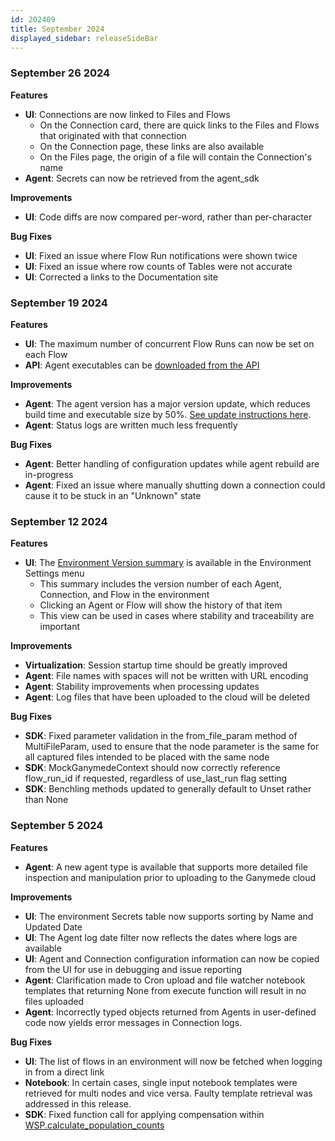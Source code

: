 ```yaml
---
id: 202409
title: September 2024
displayed_sidebar: releaseSideBar
---
```


### September 26 2024

**Features**
- **UI**: Connections are now linked to Files and Flows 
    - On the Connection card, there are quick links to the Files and Flows that originated with that connection
    - On the Connection page, these links are also available
    - On the Files page, the origin of a file will contain the Connection's name
- **Agent**: Secrets can now be retrieved from the agent_sdk

**Improvements**
- **UI**: Code diffs are now compared per-word, rather than per-character

**Bug Fixes**
- **UI**: Fixed an issue where Flow Run notifications were shown twice
- **UI**: Fixed an issue where row counts of Tables were not accurate
- **UI**: Corrected a links to the Documentation site


### September 19 2024

**Features**
- **UI**: The maximum number of concurrent Flow Runs can now be set on each Flow
- **API**: Agent executables can be [downloaded from the API](../api/download-agent.api.mdx)

**Improvements**
- **Agent**: The agent version has a major version update, which reduces build time and executable size by 50%. [See update instructions here](AgentVersionHistory.md#508).
- **Agent**: Status logs are written much less frequently

**Bug Fixes**
- **Agent**: Better handling of configuration updates while agent rebuild are in-progress
- **Agent**: Fixed an issue where manually shutting down a connection could cause it to be stuck in an "Unknown" state


### September 12 2024

**Features**
- **UI**: The [Environment Version summary](../app/admin/AdminControls#environment-version) is available in the Environment Settings menu
    - This summary includes the version number of each Agent, Connection, and Flow in the environment
    - Clicking an Agent or Flow will show the history of that item
    - This view can be used in cases where stability and traceability are important

**Improvements**
- **Virtualization**: Session startup time should be greatly improved 
- **Agent**: File names with spaces will not be written with URL encoding
- **Agent**: Stability improvements when processing updates
- **Agent**: Log files that have been uploaded to the cloud will be deleted

**Bug Fixes**
- **SDK**: Fixed parameter validation in the from_file_param method of MultiFileParam, used to ensure that the node parameter is the same for all captured files intended to be placed with the same node
- **SDK**: MockGanymedeContext should now correctly reference flow_run_id if requested, regardless of use_last_run flag setting
- **SDK**: Benchling methods updated to generally default to Unset rather than None


### September 5 2024

**Features**
- **Agent**: A new agent type is available that supports more detailed file inspection and manipulation prior to uploading to the Ganymede cloud


**Improvements**
- **UI**: The environment Secrets table now supports sorting by Name and Updated Date
- **UI**: The Agent log date filter now reflects the dates where logs are available
- **UI**: Agent and Connection configuration information can now be copied from the UI for use in debugging and issue reporting
- **Agent**: Clarification made to Cron upload and file watcher notebook templates that returning None from execute function will result in no files uploaded
- **Agent**: Incorrectly typed objects returned from Agents in user-defined code now yields error messages in Connection logs.


**Bug Fixes**
- **UI**: The list of flows in an environment will now be fetched when logging in from a direct link
- **Notebook**: In certain cases, single input notebook templates were retrieved for multi nodes and vice versa.  Faulty template retrieval was addressed in this release.
- **SDK**: Fixed function call for applying compensation within [WSP.calculate_population_counts](../sdk/markdowns/fcs#function-wspcalculate_population_counts)
